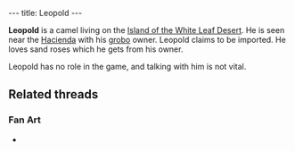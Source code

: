 ---
title: Leopold
---

{{twinsunica import}}{{Infobox Character
 |image=Leopold.jpg
 |race=creature|label=camel
 |gender=male
 |size=large
 |age=adult
 |magical=no
 |lba1=
 |lba2=tes
 |alignment=neutral
 |occupation=
 |requires=
 |amount=
 |fam1=
 |fam2=
 |planet=
 |island=
 |building=
}}

'''Leopold''' is a camel living on the [[Island of the White Leaf Desert]]. He is seen near the [[Hacienda]] with his [[grobo]] owner. Leopold claims to be imported. He loves sand roses which he gets from his owner.

Leopold has no role in the game, and talking with him is not vital.

==Related threads==
===Fan Art===
* {{post|id=112171|title=Lba3}}

<!-- remove these category links when they're all automated by categorizers...
[[Category:Male characters]]
[[Category:Average characters]]
[[Category:Adult characters]]
[[Category:Desert Island inhabitants]]
[[Category:Animals]] -->
